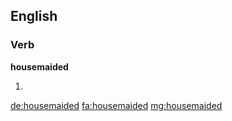 ==English==

===Verb===
'''housemaided'''

# {{en-past of|housemaid}}

[[de:housemaided]]
[[fa:housemaided]]
[[mg:housemaided]]